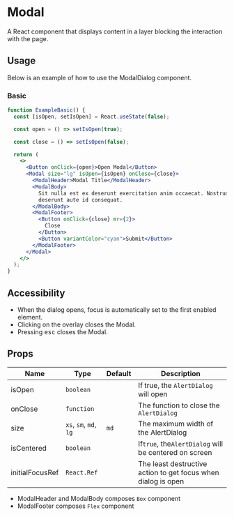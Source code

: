# Modal

A React component that displays content in a layer blocking the interaction with
the page.

## Usage

Below is an example of how to use the ModalDialog component.

### Basic

```jsx
function ExampleBasic() {
  const [isOpen, setIsOpen] = React.useState(false);

  const open = () => setIsOpen(true);

  const close = () => setIsOpen(false);

  return (
    <>
      <Button onClick={open}>Open Modal</Button>
      <Modal size="lg" isOpen={isOpen} onClose={close}>
        <ModalHeader>Modal Title</ModalHeader>
        <ModalBody>
          Sit nulla est ex deserunt exercitation anim occaecat. Nostrud ullamco
          deserunt aute id consequat.
        </ModalBody>
        <ModalFooter>
          <Button onClick={close} mr={2}>
            Close
          </Button>
          <Button variantColor="cyan">Submit</Button>
        </ModalFooter>
      </Modal>
    </>
  );
}
```

## Accessibility

- When the dialog opens, focus is automatically set to the first enabled
  element.
- Clicking on the overlay closes the Modal.
- Pressing <kbd>esc</kbd> closes the Modal.

## Props

| Name            | Type                   | Default | Description                                                   |
| --------------- | ---------------------- | ------- | ------------------------------------------------------------- |
| isOpen          | `boolean`              |         | If true, the `AlertDialog` will open                          |
| onClose         | `function`             |         | The function to close the `AlertDialog`                       |
| size            | `xs`, `sm`, `md`, `lg` | `md`    | The maximum width of the AlertDialog                          |
| isCentered      | `boolean`              |         | If`true`, the`AlertDialog` will be centered on screen         |
| initialFocusRef | `React.Ref`            |         | The least destructive action to get focus when dialog is open |

- ModalHeader and ModalBody composes `Box` component
- ModalFooter composes `Flex` component
